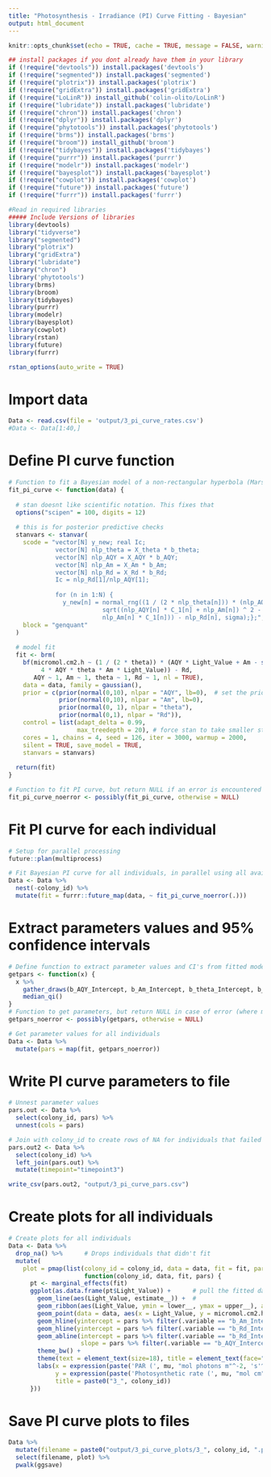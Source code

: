 ```yaml
---
title: "Photosynthesis - Irradiance (PI) Curve Fitting - Bayesian"
output: html_document
---
```


```r
knitr::opts_chunk$set(echo = TRUE, cache = TRUE, message = FALSE, warning = FALSE)
```

```r
## install packages if you dont already have them in your library
if (!require("devtools")) install.packages('devtools') 
if (!require("segmented")) install.packages('segmented') 
if (!require("plotrix")) install.packages('plotrix') 
if (!require("gridExtra")) install.packages('gridExtra') 
if (!require("LoLinR")) install_github('colin-olito/LoLinR') 
if (!require("lubridate")) install.packages('lubridate') 
if (!require("chron")) install.packages('chron') 
if (!require("dplyr")) install.packages('dplyr') 
if (!require("phytotools")) install.packages('phytotools') 
if (!require("brms")) install.packages('brms') 
if (!require("broom")) install_github('broom') 
if (!require("tidybayes")) install.packages('tidybayes') 
if (!require("purrr")) install.packages('purrr') 
if (!require("modelr")) install.packages('modelr') 
if (!require("bayesplot")) install.packages('bayesplot') 
if (!require("cowplot")) install.packages('cowplot') 
if (!require("future")) install.packages('future') 
if (!require("furrr")) install.packages('furrr') 

#Read in required libraries
##### Include Versions of libraries
library(devtools)
library("tidyverse")
library("segmented")
library("plotrix")
library("gridExtra")
library("lubridate")
library("chron")
library('phytotools')
library(brms)
library(broom)
library(tidybayes)
library(purrr)
library(modelr)
library(bayesplot)
library(cowplot)
library(rstan)
library(future)
library(furrr)

rstan_options(auto_write = TRUE)
```

# Import data
```r
Data <- read.csv(file = 'output/3_pi_curve_rates.csv')
#Data <- Data[1:40,]
```

# Define PI curve function
```r
# Function to fit a Bayesian model of a non-rectangular hyperbola (Marshall & Biscoe, 1980)
fit_pi_curve <- function(data) {
  
  # stan doesnt like scientific notation. This fixes that
  options("scipen" = 100, digits = 12) 
  
  # this is for posterior predictive checks
  stanvars <- stanvar(
    scode = "vector[N] y_new; real Ic;
             vector[N] nlp_theta = X_theta * b_theta;
             vector[N] nlp_AQY = X_AQY * b_AQY; 
             vector[N] nlp_Am = X_Am * b_Am;
             vector[N] nlp_Rd = X_Rd * b_Rd;
             Ic = nlp_Rd[1]/nlp_AQY[1];
  
             for (n in 1:N) {
               y_new[n] = normal_rng((1 / (2 * nlp_theta[n])) * (nlp_AQY[n] * C_1[n] + nlp_Am[n] -       
                          sqrt((nlp_AQY[n] * C_1[n] + nlp_Am[n]) ^ 2 - 4 * nlp_AQY[n] * nlp_theta[n] * 
                          nlp_Am[n] * C_1[n])) - nlp_Rd[n], sigma);};",
    block = "genquant"
  )
  
  # model fit
  fit <- brm(
    bf(micromol.cm2.h ~ (1 / (2 * theta)) * (AQY * Light_Value + Am - sqrt((AQY * Light_Value + Am)^2 - 
         4 * AQY * theta * Am * Light_Value)) - Rd,
       AQY ~ 1, Am ~ 1, theta ~ 1, Rd ~ 1, nl = TRUE), 
    data = data, family = gaussian(), 
    prior = c(prior(normal(0,10), nlpar = "AQY", lb=0),  # set the priors
              prior(normal(0,10), nlpar = "Am", lb=0),
              prior(normal(0, 1), nlpar = "theta"),
              prior(normal(0,1), nlpar = "Rd")),
    control = list(adapt_delta = 0.99, 
                   max_treedepth = 20), # force stan to take smaller steps to reduce divergent errors
    cores = 1, chains = 4, seed = 126, iter = 3000, warmup = 2000, 
    silent = TRUE, save_model = TRUE, 
    stanvars = stanvars)
  
  return(fit)
} 

# Function to fit PI curve, but return NULL if an error is encountered
fit_pi_curve_noerror <- possibly(fit_pi_curve, otherwise = NULL)
```

# Fit PI curve for each individual
```r
# Setup for parallel processing
future::plan(multiprocess)

# Fit Bayesian PI curve for all individuals, in parallel using all available cores
Data <- Data %>%
  nest(-colony_id) %>%
  mutate(fit = furrr::future_map(data, ~ fit_pi_curve_noerror(.)))
```

# Extract parameters values and 95% confidence intervals
```r
# Define function to extract parameter values and CI's from fitted model object
getpars <- function(x) {
  x %>% 
    gather_draws(b_AQY_Intercept, b_Am_Intercept, b_theta_Intercept, b_Rd_Intercept, sigma, Ic) %>%
    median_qi()
}
# Function to get parameters, but return NULL in case of error (where model fitting failed)
getpars_noerror <- possibly(getpars, otherwise = NULL)

# Get parameter values for all individuals
Data <- Data %>%
  mutate(pars = map(fit, getpars_noerror))
```

# Write PI curve parameters to file
```r
# Unnest parameter values
pars.out <- Data %>%
  select(colony_id, pars) %>%
  unnest(cols = pars)

# Join with colony_id to create rows of NA for individuals that failed Bayesian fitting
pars.out2 <- Data %>% 
  select(colony_id) %>%
  left_join(pars.out) %>%
  mutate(timepoint="timepoint3")

write_csv(pars.out2, "output/3_pi_curve_pars.csv")
```

# Create plots for all individuals
```r
# Create plots for all individuals
Data <- Data %>%
  drop_na() %>%      # Drops individuals that didn't fit
  mutate(
    plot = pmap(list(colony_id = colony_id, data = data, fit = fit, pars = pars),
                     function(colony_id, data, fit, pars) {
      pt <- marginal_effects(fit)
      ggplot(as.data.frame(pt$Light_Value)) +      # pull the fitted data
        geom_line(aes(Light_Value, estimate__)) +  #
        geom_ribbon(aes(Light_Value, ymin = lower__, ymax = upper__), alpha = 0.3) +
        geom_point(data = data, aes(x = Light_Value, y = micromol.cm2.h)) +    # add the raw data
        geom_hline(yintercept = pars %>% filter(.variable == "b_Am_Intercept") %>% pull(.value), lty = 2) +
        geom_hline(yintercept = pars %>% filter(.variable == "b_Rd_Intercept") %>% pull(.value) * -1, lty = 2) +
        geom_abline(intercept = pars %>% filter(.variable == "b_Rd_Intercept") %>% pull(.value) * -1,
                    slope = pars %>% filter(.variable == "b_AQY_Intercept") %>% pull(.value), lty = 2) +
        theme_bw() +
        theme(text = element_text(size=18), title = element_text(face="italic")) +
        labs(x = expression(paste('PAR (', mu, "mol photons m"^-2, 's'^-1,")")),
             y = expression(paste('Photosynthetic rate (', mu, "mol cm"^-2, 'h'^-1,")")),
             title = paste0("3_", colony_id))
      }))
```

# Save PI curve plots to files
```r
Data %>%
  mutate(filename = paste0("output/3_pi_curve_plots/3_", colony_id, ".pdf")) %>%
  select(filename, plot) %>%
  pwalk(ggsave)
```


